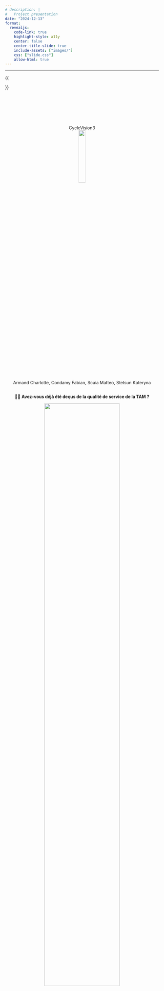 ---
# description: |
#   Project presentation
date: "2024-12-13"
format:
  revealjs:
    code-link: true
    highlight-style: a11y
    center: false
    center-title-slide: true
    include-assets: ["images/"]
    css: ["slide.css"]
    allow-html: true
---

---

::: {.hidden}
{{

\DeclareMathOperator*{\argmax}{arg\,max}
\newcommand{\1}{{1\hspace{-3.8pt} 1}}

}}
:::


<!---------------------------------------------------------------------------->

#### {#title-slide data-menu-title="Title Slide" style="text-align: center;"}
<br>


<br>
<div style="text-align: center;">
<br>
<br>
[CycleVision3]{.custom-title .center}
<br>
![](images/6451064.gif){width=21%}
<br>
[Armand Charlotte, Condamy Fabian, Scaia Matteo, Stetsun Kateryna]{.custom-subtitle3}
</div>

<!---------------------------------------------------------------------------->
<!---------------------------------------------------------------------------->
##
<div style="text-align: center;">
[🚴‍♂️ **Avez-vous déjà été deçus de la qualité de service de la TAM ?**]{.custom-subtitle33 .center}
<br> 
</div>

<div style="text-align: center;">
![](images/bikers-tj.jpg){ width=70% }
</div>

<!---------------------------------------------------------------------------->
<!---------------------------------------------------------------------------->
## Structure de la présentation
<hr>

<div style="text-align: center;">
<br>
</div>

- **Introduction et organisation.**  
- **Résultats obtenus.**  
- **Analyse du script.**
- **Synthèse.**

<div style="text-align: center;">
<br>


<br>

<br>


<br>

<br>


<br>

<br>


<br>

<br>


<br>
</div>
<!---------------------------------------------------------------------------->
<!---------------------------------------------------------------------------->
# Introduction et organisation {.section-background}
<!---------------------------------------------------------------------------->
<!---------------------------------------------------------------------------->
## Présentation du projet
<hr>
::: fragment
<div style="text-align: left;">
**Objectifs :**
</div> 
  - Visualiser et analyser les flux cyclistes.  
  - Prévoir les mouvements de trafic avec une carte interactive.  
  - Proposer des solutions pour optimiser les infrastructures urbaines.
:::

::: fragment
<div style="text-align: center;">
<br>
[**Schéma des résultats attendus :**]{.custom-subtitle3}
![](images/intro.svg){width=150%}
</div>
:::

<div style="text-align: center;">
<br>
<br>
</div>
<!---------------------------------------------------------------------------->
<!---------------------------------------------------------------------------->
## Contribution de l'équipe
<hr>
<div style="text-align: center;">
<br>

<br>
</div>
::: {.columns}
::: {.column width="9%"}
<div style="text-align: center;">
![](images/map_contrib.png){width=60%}
</div>
:::
::: {.column width="90%"}
- **ARMAND Charlotte** : Création de cartes interactives et prévisions de trafic.
:::
:::

::: fragment
::: {.columns}
::: {.column width="9%"}
<div style="text-align: center;">
<img src="images/WEB-site.svg" width="60%" align="middle">
</div>
:::
::: {.column width="90%"}
- **CONDAMY Fabian** : Développement et déploiement du site web.
:::
:::
:::

::: fragment
::: {.columns}
::: {.column width="9%"}
<div style="text-align: center;">
![](images/images_video.png){width=60%}
</div>
:::
::: {.column width="90%"}
- **SCAIA Matteo** : Analyse de données et création de cartes interactives et vidéos.
:::
:::
:::

::: fragment
::: {.columns}
::: {.column width="9%"}
<div style="text-align: center;">
<img src="images/docum_contrib.png" width="50%" align="middle">
</div>
:::
::: {.column width="90%"}
- **STETSUN Kateryna** : Documentation du projet et assistance développement du site web.
:::
:::
:::

<div style="text-align: center;">
<br>


<br>
</div>
<!---------------------------------------------------------------------------->
<!---------------------------------------------------------------------------->
# Résultats obtenus {.section-background}
<!---------------------------------------------------------------------------->
<!---------------------------------------------------------------------------->
## Analyse des données
<hr>


<div style="text-align: center;">
[**Analyse des trajets**]{.custom-subtitle3}
<br>
<br>
</div>

:::{.columns}
::: {.column width="50%"}
<div style="text-align: center;">
<br>


<br>
<img src="images/analys_datasets/cell-2-output-2.png" width="90%" align="middle">
</div>
:::
::: {.column width="38%"}
<div style="text-align: center;">
<img src="images/ana_trage.png" width="100%" align="middle">
</div>
:::
::: {.column width="12%"}
<div style="text-align: center;">
<img src="images/jours.png" width="100%" align="middle">
</div>
:::
:::

<div style="text-align: center;">
<br>


<br>
<br>


<br>
</div>
<!---------------------------------------------------------------------------->
<!---------------------------------------------------------------------------->
## Analyse des données
<hr>


<div style="text-align: center;">
[**Stations les plus populaires**]{.custom-subtitle3}
<br>
<br>
<img src="images/analys_datasets/StationStat.png" width="60%" align="middle">
</div>

<div style="text-align: center;">
<br>


<br>
<br>


<br>
</div>
<!---------------------------------------------------------------------------->
<!---------------------------------------------------------------------------->
## Analyse des données
<hr>
<div style="text-align: center;">
[**Distance moyenne parcourue**]{.custom-subtitle3}
<br>
<br>
<img src="images/analys_datasets/Distance_par_mois_2021_2024.png" width="100%" align="middle">
</div>

<div style="text-align: center;">
<br>


<br>
<br>


<br>
</div>
<!---------------------------------------------------------------------------->
<!---------------------------------------------------------------------------->
## Création des maps interactives
<hr>
<div style="text-align: center;">
[**Stations de vélos à Montpellier**]{.custom-subtitle3}
</div>

<div style="text-align: center;">
```{python}
import osmnx as ox
import folium
import requests
from IPython.display import IFrame

# Définir l'endroit
ville = "Montpellier, France"

# Récupérer le polygone des limites de Montpellier
frontiere = ox.geocode_to_gdf(ville)

# Obtenir les coordonnées du centre de Montpellier
location = ox.geocode(ville)

# Créer une carte Folium
m = folium.Map(location=location, zoom_start=14)

# Extraire les coordonnées des limites de la ville
coords = frontiere.geometry.values[0].exterior.coords[:]
folium.Polygon(
    locations=[(lat, lon) for lon, lat in coords],
    color='black',
    fill=False,
    weight=2.5,
).add_to(m)

# URL de l'API
url = "https://portail-api-data.montpellier3m.fr/bikestation?limit=1000"
fichier = requests.get(url, headers={"accept": "application/json"})

# Ajouter des marqueurs
if fichier.status_code == 200:
    data = fichier.json()
    for station in data:
        address = station['address']['value']['streetAddress']
        velo_present = station['availableBikeNumber']['value']
        total_place = station['freeSlotNumber']['value']
        rapport = (velo_present / total_place) * 100 if total_place > 0 else 0
        popup_text = f"""
        <div style="font-size: 14px; font-weight: bold; color: black;">
            <p><b>Station:</b> {address}</p>
            <p><b>Vélos disponibles:</b> {velo_present}</p>
            <p><b>Vélos total:</b> {total_place}</p>
            <p><b>Pourcentage de vélos disponibles:</b> {rapport:.2f}%</p>
        </div>
        """
        coords = station['location']['value']['coordinates']
        folium.Marker(
            location=(coords[1], coords[0]),
            popup=folium.Popup(popup_text, max_width=300),
            icon=folium.Icon(color='blue', icon='info-sign')
        ).add_to(m)

m.save("map.html")

# iframe
display(IFrame("map.html", width="100%", height="450px"))
```
</div>

<div class="message">
<br>
<br>
Ci-dessus, une carte interactive présentant le *nombre de vélos en temps réel* disponibles dans les stations de la métropole de Montpellier. Cette carte offre une vue d’ensemble dynamique permettant de suivre l’état des stations en direct.
</div>
<!---------------------------------------------------------------------------->
<!---------------------------------------------------------------------------->
## Visualisation vidéo
<hr>
<div class="slide-content" style="text-align: center;">
  <video width="1000" controls>
    <source src="images/video_present.mp4" type="video/mp4">
    Your browser does not support the video tag.
  </video>
</div>

<div style="text-align: center;">
<br>



<br>
</div>
<!---------------------------------------------------------------------------->
<!---------------------------------------------------------------------------->
## Simulations et prédictions
<hr>

<div style="text-align: center;">
[**Carte des intensités moyennes**]{.custom-subtitle3}
</div>

::: {.columns style="display: flex; justify-content: center;"}

::: {.column width="55%"}
<div style="text-align: center;">
[avec chaleur]{.custom-subtitle3}
<br>

<br>
<img src="images/charl_1.png" width="100%" align="middle">
</div>
:::

::: {.column width="45%"}
<div style="text-align: center;">
[sans chaleur]{.custom-subtitle3}
<img src="images/charl_11.png" width="83%" align="middle">
</div>
:::

:::

<div style="text-align: center;">
<br>
<br>
</div>
<!---------------------------------------------------------------------------->
<!---------------------------------------------------------------------------->
## Simulations et prédictions
<hr>

<div style="text-align: center;">
[**Carte des trajets**]{.custom-subtitle3}
</div>

::: {.columns style="display: flex; justify-content: center;"}

::: {.column width="45%"}
<div style="text-align: center;">
<br>
<br>
<br>
<img src="images/expl_charl.png" width="70%" align="middle">
</div>
:::

::: {.column width="55%"}
<div style="text-align: center;">
<img src="images/charl_1_2.png" width="73%" align="middle">
</div>
:::

:::

<div style="text-align: center;">
<br>
<br>
</div>
<!---------------------------------------------------------------------------->
<!---------------------------------------------------------------------------->
## Simulations et prédictions
<hr>

<div style="text-align: center;">
[**Carte des trajets**]{.custom-subtitle3}
</div>

::: {.columns style="display: flex; justify-content: center;"}

::: {.column width="45%"}
<div style="text-align: center;">
<br>
<br>
<br>
<img src="images/expl_charl.png" width="70%" align="middle">
</div>
:::

::: {.column width="55%"}
<div style="text-align: center;">
<img src="images/charl_1_3.png" width="74%" align="middle">
</div>
:::

:::

<div style="text-align: center;">
<br>
<br>
</div>
<!---------------------------------------------------------------------------->
<!---------------------------------------------------------------------------->
## Intégration WEB 
<hr>

<div style="text-align: center;">
<img src="images/site_1.png" width="90%" align="middle">
</div>

<div style="text-align: center;">
<br>
<br>
</div>
<!---------------------------------------------------------------------------->
<!---------------------------------------------------------------------------->
## Intégration WEB 
<hr>

<div style="text-align: center;">
[**Carte interactive des trajets**]{.custom-subtitle3}
</div>

<div style="text-align: center;">
<img src="images/shiny.png" width="60%" align="middle">
</div>


<div style="text-align: center;">
<br>
<br>
</div>
<!---------------------------------------------------------------------------->
<!---------------------------------------------------------------------------->
# Analyse du script {.section-background}
<!---------------------------------------------------------------------------->
<!---------------------------------------------------------------------------->
## Analyse des performances et d'utilisation de la mémoire
<hr>

<div style="text-align: center;">
[**Pour map_trajet_BD.py**]{.custom-subtitle3}
</div>

::: {.columns style="display: flex; justify-content: center;"}
::: {.column width="50%"}
<div style="text-align: center;">
<img src="images/perf_analys/1.png" width="100%" align="middle">
</div>
:::
::: {.column width="50%"}
<div style="text-align: center;">
<img src="images/perf_analys/2.png" width="100%" align="middle">
</div>
:::
:::

<div style="text-align: center;">
<br>
</div>
::: fragment
Les graphiques montrent les performances pour différentes quantités de trajets.
:::

<div style="text-align: center;">
<br>


<br>
<br>


<br>
</div>
<!---------------------------------------------------------------------------->
<!---------------------------------------------------------------------------->
## Analyse des performances et d'utilisation de la mémoire
<hr>

<div style="text-align: center;">
[**Pour vidéo.py**]{.custom-subtitle3}
</div>

::: {.columns style="display: flex; justify-content: center;"}
::: {.column width="50%"}
<div style="text-align: center;">
<img src="images/perf_analys/3.png" width="110%" align="middle">
</div>
:::
::: {.column width="50%"}
<div style="text-align: center;">
<img src="images/perf_analys/4.png" width="110%" align="middle">
</div>
:::
:::

<div style="text-align: center;">
<br>
</div>
::: fragment
Pour améliorer l'efficacité temporelle, des outils comme **ThreadPoolExecutor** et le **cache** ont été utilisés. L'importation directe des bases de données a également été privilégiée aux requêtes HTTP avec `requests` pour accélérer l'exécution.
:::

<div style="text-align: center;">
<br>

<br>
<br>

<br>
</div>
<!---------------------------------------------------------------------------->
<!---------------------------------------------------------------------------->
# Synthèse {.section-background}
<!---------------------------------------------------------------------------->
<!---------------------------------------------------------------------------->
## Comparaison des diagrammes de Gantt 
<hr>
:::: {.columns}
::: {.column width="48%"}
<div style="text-align: center;">
**Planification initiale du projet**
    ```{mermaid}
    gantt
        dateFormat  YYYY-MM-DD
        axisFormat  %d-%m
        excludes weekends
    section Critical Tasks
        Data Gathering & Processing (SM, AC) : done, 2024-10-20, 10d
        Code Structure Design (AC, SM) : done, 2024-11-01, 4d
        Interactive Map Features (AC, SM) : done, 2024-11-06, 8d
        Traffic Prediction Algorithm (SM, AC) : done, 2024-11-16, 7d
        Visualization of Prediction (AC) : done, 2024-11-23, 5d
        *Video Creation of Traffic (SM) : done, 2024-11-28, 5d
        WEB Integration (CF) : done, 2024-12-03, 7d

    section Documentation
        Docstrings (SK, SM) : done, 2024-11-30, 5d
        API Documentation (SK, AC) : done, 2024-12-05, 3d
        README Preparation (SK) : done, 2024-12-08, 2d

    section Testing
        Unit Tests (SK) : done, 2024-11-25, 6d
        Full Testing (SK, CF) : done, 2024-12-03, 4d

    section Delivery
        Finalize GitHub Repo (AC, SM) : done, 2024-12-09, 1d
        Slide Deck Prep (SK, AC): done, 2024-12-09, 2d
        Presentation Rehearsal (AC, CF, SM, SK): done, 2024-12-12, 1d
        Oral Presentation (AC, CF, SM, SK): milestone, 2024-12-13, 1d
    ```
</div>
:::
::: {.column width="48%"}
<div style="text-align: center;">
**Plan réalisé après exécution**
    ```{mermaid}
    gantt
        dateFormat  YYYY-MM-DD
        axisFormat  %d-%m
        excludes weekends
    section Critical Tasks
        Data Gathering & Processing (SM, AC) : done, 2024-10-20, 10d
        Code Structure Design (AC, SM) : done, 2024-11-01, 4d
        Interactive Map Features (SM, AC) : done, 2024-11-06, 6d
        Traffic Prediction Algorithm (AC, SM) : done, 2024-11-13, 9d
        Visualization of Prediction (AC) : 2024-11-22, 8d
        Video Creation of Traffic (SM) : 2024-11-14, 9d
        WEB Integration (CF) : 2024-10-23, 34d

    section Documentation
        Docstrings at the site (SK) : 2024-11-10, 21d
        API Documentation (SK) : done, 2024-12-05, 3d
        README Preparation (SK) : 2024-11-25, 5d

    section Testing
        Unit Tests (SK) : 2024-11-26, 2d
        Full Testing (SK, SM) : 2024-12-01, 7d
        Performance Analysis (SM) : 2024-12-04, 2d

    section Delivery
        Finalize GitHub Repo (SM, CF) : 2024-12-07, 1d
        Slide Deck Prep (SK): 2024-12-03, 5d
        Presentation Rehearsal (AC, CF, SM, SK): 2024-12-10, 3d
        Oral Presentation (AC, CF, SM, SK): milestone, 2024-12-13, 1d
    ```
</div>
:::
::::

<div style="text-align: center;">
<br>
<br>
</div>
<!---------------------------------------------------------------------------->
<!---------------------------------------------------------------------------->
## Problèmes rencontrés
<hr>

::: fragment  
1. **Gestion des données :**  
   - Problèmes avec les formats des données.  
   - Importation et lecture des fichiers CSV.  
   - Données manquantes.  
:::
::: fragment 
2. **Création de cartes interactives et prévisions de trafic :**  
   - Temps de création.
:::
::: fragment 
3. **Documentation du projet :**  
   - Complexité de project.  
   - Configuration documentation avec **Sphinx**.  
:::
::: fragment 
4. **Déploiement du site web :**  
   - Déploiement (GitHub Pages).  
   - Intégration des cartes interactives avec **Shiny**.  
   - Configuration galerie vidéo.  
:::

<div style="text-align: center;">
<br>


<br>
</div>
<!---------------------------------------------------------------------------->
<!---------------------------------------------------------------------------->
## Améliorations futures
<hr>

::: {.incremental}

- **Renforcement des modèles de prédiction :** Intégration de données supplémentaires (météo, événements) pour des prévisions plus précises.
- **Ajout de données en temps réel :** Utilisation de données en temps réel (trafic, perturbations) pour des analyses plus dynamiques.
- **Application à d'autres contextes urbains :** Extension de la méthodologie à d'autres villes pour comparer les tendances cyclistes.
- **Amélioration de l'expérience utilisateur :** Ajout de fonctionnalités interactives, comme la visualisation des prévisions de trafic et des recommandations d'itinéraires.
:::

<div style="text-align: center;">
<br>

<br>
<br>
<br>
</div>
<div style="text-align: center;">
<br>

<br>
<br>
<br>
</div>
<!---------------------------------------------------------------------------->
<!---------------------------------------------------------------------------->
## Conclusion 
<hr>

1. **Résultats obtenus :**  
   - Analyse approfondie des flux cyclistes.  
   - Identification de solutions pour optimiser les infrastructures urbaines.  

2. **Documentation complète du projet.** 

3. **Expérience en travail d'équipe.** 

4. **Compétences développées :**  
   - Analyse des données avec *Python*.  
   - Visualisation des données avec *Folium*. 
   - Creation de site avec *Quarto* et *Shiny*.  

5. **Validation et tests.**   

<div style="text-align: center;">
<br>


<br>
</div>
<div style="text-align: center;">
<br>


<br>
</div>
<!---------------------------------------------------------------------------->
<!---------------------------------------------------------------------------->
# Merci pour votre attention ! {.section-background1}

<div style="text-align: center;">
[**Merci pour votre attention !**]{.custom-title1 .center}
<br>
![](images/6451064.gif){width=21%}
<br>
[Nous espérons que vos prochaines aventures cyclistes seront plus fluides que nos premières analyses !]{.custom-subtitle4}
</div>

<!---------------------------------------------------------------------------->
<!---------------------------------------------------------------------------->
## Crédits
<hr>


- *Dépôt GitHub du projet* :  [https://github.com/mscaia/PROJ_HAX712X](https://github.com/mscaia/PROJ_HAX712X)  
- *Programme du cours* : [https://josephsalmon.github.io/HAX712X/](https://josephsalmon.github.io/HAX712X/)  
- *Plateforme YouTube* : Des vidéos et tutoriels sur YouTube ont été consultés afin de renforcer la compréhension de certaines étapes du projet.  
- *ChatGPT* : ChatGPT a été utilisé comme ressource pour explorer des concepts techniques, résoudre des défis méthodologiques et optimiser certaines parties du code, ainsi que pour faciliter la recherche et la rédaction de la documentation.  
- *Photo* utilisée avec l'aimable autorisation de [Pixabay](https://pixabay.com/fr/photos/motards-cycliste-cyclisme-activit%C3%A9-446362/)
- *GIF*: [sl.bing.net](https://sl.bing.net/eA2waB7nBJY)
- Des *petites icônes et logos* ont été recherchés sur Internet pour représenter certaines fonctionnalités.

<div style="text-align: center;">
<br>


<br>
<br>


<br>
</div>